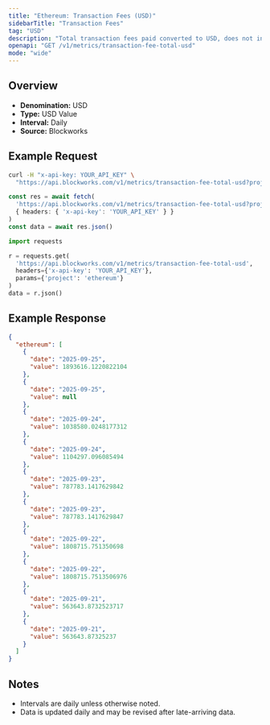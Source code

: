 ```yaml
---
title: "Ethereum: Transaction Fees (USD)"
sidebarTitle: "Transaction Fees"
tag: "USD"
description: "Total transaction fees paid converted to USD, does not include out-of-protocol tips or additional sources of revenue"
openapi: "GET /v1/metrics/transaction-fee-total-usd"
mode: "wide"
---
```


## Overview

- **Denomination:** USD
- **Type:** USD Value
- **Interval:** Daily
- **Source:** Blockworks

## Example Request

<CodeGroup>

```bash cURL
curl -H "x-api-key: YOUR_API_KEY" \
  "https://api.blockworks.com/v1/metrics/transaction-fee-total-usd?project=ethereum"
```

```typescript TypeScript
const res = await fetch(
  'https://api.blockworks.com/v1/metrics/transaction-fee-total-usd?project=ethereum',
  { headers: { 'x-api-key': 'YOUR_API_KEY' } }
)
const data = await res.json()
```

```python Python
import requests

r = requests.get(
  'https://api.blockworks.com/v1/metrics/transaction-fee-total-usd',
  headers={'x-api-key': 'YOUR_API_KEY'},
  params={'project': 'ethereum'}
)
data = r.json()
```

</CodeGroup>

## Example Response

```json
{
  "ethereum": [
    {
      "date": "2025-09-25",
      "value": 1893616.1220822104
    },
    {
      "date": "2025-09-25",
      "value": null
    },
    {
      "date": "2025-09-24",
      "value": 1038580.0248177312
    },
    {
      "date": "2025-09-24",
      "value": 1104297.096085494
    },
    {
      "date": "2025-09-23",
      "value": 787783.1417629842
    },
    {
      "date": "2025-09-23",
      "value": 787783.1417629847
    },
    {
      "date": "2025-09-22",
      "value": 1808715.751350698
    },
    {
      "date": "2025-09-22",
      "value": 1808715.7513506976
    },
    {
      "date": "2025-09-21",
      "value": 563643.8732523717
    },
    {
      "date": "2025-09-21",
      "value": 563643.87325237
    }
  ]
}
```

## Notes
- Intervals are daily unless otherwise noted.
- Data is updated daily and may be revised after late-arriving data.